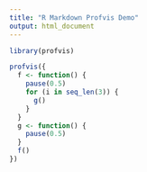 ```yaml
---
title: "R Markdown Profvis Demo"
output: html_document
---
```


```r
library(profvis)

profvis({
  f <- function() {
    pause(0.5)
    for (i in seq_len(3)) {
      g()
    }
  }
  g <- function() {
    pause(0.5)
  }
  f()
})
```
